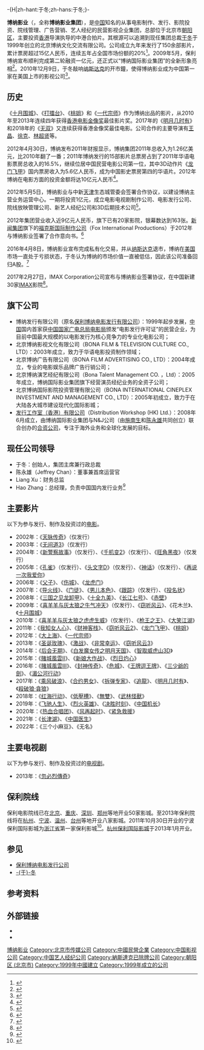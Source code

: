 -{H|zh-hant:于冬;zh-hans:于冬;}-
{{Infobox_Company
  | company_name   = 博纳影业集团<br/><small>{{lang|en|Bona Film Group Limited}}</small>
  | company_logo   = [[文件:BONA_FILM_GROUP_LIMITED.jpg|245px]]
  | company_type   = 上市公司集团
  | company_slogan =
  | foundation     = 1999年
  | location       = {{CHN}}[[北京市|北京市]][[朝阳区|朝阳区]]姚家园路105号万企控股大厦11层
  | key_people     = [[于冬|于冬]]（创始人）
  | traded_as  = 
  | sales          =
  | profit         =
  | asset          =
  | market_value   =
  | parent         = 
  | subsid         = 
  | num_employees  = 
  | industry       = 电影制作与发行、电影广告宣传、演艺经纪、影院投资
  | products       = 
  | revenue        =
  | homepage       = http://www.bonafilm.cn/
}}

'''博纳影业'''（{{lang-en|'''Bona Film Group Limited'''}}，全称'''博纳影业集团'''），是[[中国|中国]]知名的从事电影制作、发行、影院投资、院线管理、广告营销、艺人经纪的民营影视企业集团，总部位于北京市[[朝阳区|朝阳区]]，主要投资[[香港|香港]]导演执导的中港合拍片。其根源可以追溯到现任集团总裁[[于冬|于冬]]于1999年创立的北京博纳文化交流有限公司。公司成立九年来发行了150余部影片，累计票房超过15亿人民币，连续五年占全国市场份额的20%<ref>{{Cite web |url=http://ent.sina.com.cn/m/2009-03-31/16542449016.shtml |title=资料：博纳国际影业集团介绍 |access-date=2011-01-14 |archive-date=2019-07-23 |archive-url=https://web.archive.org/web/20190723205025/http://ent.sina.com.cn/m/2009-03-31/16542449016.shtml |dead-url=no }}</ref>。2009年5月，保利博纳宣布顺利完成第二轮融资一亿元，还正式以“博纳国际影业集团”的全新形象亮相<ref>{{Cite web |url=http://ent.sina.com.cn/c/2009-06-15/10142564492.shtml |title=民营电影公司保利博纳完成二轮1亿融资 |access-date=2011-01-15 |archive-date=2019-07-23 |archive-url=https://web.archive.org/web/20190723121759/http://ent.sina.com.cn/c/2009-06-15/10142564492.shtml |dead-url=no }}</ref>。2010年12月9日，于冬敲响[[纳斯达克|纳斯达克]]的开市鐘，使得博纳影业成为中国第一家在美国上市的影视公司<ref>{{Cite web |url=http://ent.sina.com.cn/m/2010-12-09/23013172944.shtml |title=博纳影业登陆纳斯达克创纪录 于冬热泪盈眶(图) |access-date=2011-01-14 |archive-date=2018-02-20 |archive-url=https://web.archive.org/web/20180220033052/http://ent.sina.com.cn/m/2010-12-09/23013172944.shtml |dead-url=no }}</ref>。

== 历史 ==
《[[十月围城|十月围城]]》、《[[打擂台|打擂台]]》、《[[桃姐|桃姐]]》和《[[一代宗师|一代宗师]]》作为博纳出品的影片，从2010年至2013年连续四年获得[[香港电影金像奖|香港电影金像奖]]最佳影片奖。2017年的《[[明月几时有|明月几时有]]》和2018年的《[[无双|无双]]》又连续获得香港金像奖最佳电影。公司合作的主要导演有[[王晶|王晶]]、[[徐克|徐克]]、[[林超贤|林超贤]]等。

2012年4月30日，博纳发布2011年财报显示，博纳集团2011年总收入为1.26亿美元，比2010年翻了一番；2011年博纳发行的15部影片总票房占到了2011年华语电影票房总收入的16.5%，继续位居中国民营电影公司第一位，其中3D动作片《[[龙门飞甲|龙门飞甲]]》国内票房收入为5.6亿人民币，成为中国影史票房第四的华语片。2012年博纳在电影方面的投资金额将达10亿元人民币<ref>{{cite web |url=http://ent.sina.com.cn/m/c/2012-05-01/12353619689.shtml |language= |title=博纳发布2011年财报 2012年电影项目将投10亿 |publisher=新浪 |date=2012年5月1日 |accessdate= |archive-date=2019-07-25 |archive-url=https://web.archive.org/web/20190725010703/http://ent.sina.com.cn/m/c/2012-05-01/12353619689.shtml |dead-url=no }}</ref>。

2012年5月5日，博纳影业与中新[[天津|天津]]生态城管委会签署合作协议，以建设博纳主营业务运营中心。一期将投资1亿元，成立电影电视剧制作公司、电影发行公司、院线放映管理公司、新艺人经纪公司和3D后期技术公司<ref>{{cite web |url=http://news.mtime.com/2012/05/07/1487863.html |language= |title=博纳影业落户天津 于冬徐克合作3D技术公司 |publisher=Mtime时光网 |date=2012-05-07 |accessdate= |archive-date=2019-07-22 |archive-url=https://web.archive.org/web/20190722083402/http://news.mtime.com/2012/05/07/1487863.html |dead-url=no }}</ref>。

2012年集团营业收入近9亿元人民币，旗下已有20家影院，银幕数达到163张。[[新闻集团|新闻集团]]旗下的[[福克斯国际制作公司|福克斯国际制作公司]]（Fox International Productions）于2012年与博纳影业签署了合作意向书。<ref >{{cite web |url=http://ent.sina.com.cn/m/c/2013-04-02/13423891165.shtml |language= |title=博纳影业集团发布2012年第四季度财报 |publisher=新浪娱乐 |date=2013年4月2日 |accessdate= |archive-date=2019-07-23 |archive-url=https://web.archive.org/web/20190723003147/http://ent.sina.com.cn/m/c/2013-04-02/13423891165.shtml |dead-url=no }}</ref>

2016年4月8日，博纳影业宣布完成私有化交易，并从[[纳斯达克|纳斯达克]]退市，博纳在[[美国|美国]]市场一直处于亏损状态，于冬认为博纳的市场价值一直被低估，因此该公司准备回归A股。<ref >{{cite web |url=http://news.mtime.com/2016/04/09/1554255.html |language= |title=博纳影业签订私有化协议 |publisher=搜狐 |date=2016-04-09 |accessdate= |archive-date=2019-07-23 |archive-url=https://web.archive.org/web/20190723223722/http://news.mtime.com/2016/04/09/1554255.html |dead-url=no }}</ref>

2017年2月27日，IMAX Corporation公司宣布与博纳影业签署协议，在中国新建30家[[IMAX|IMAX]]影院<ref >{{cite web |url=http://news.mtime.com/2017/02/27/1566784.html |language= |title=博纳影业新增30家IMAX影院 |publisher=Mtime时光网 |date=2017-02-27 |accessdate= |archive-date=2019-07-24 |archive-url=https://web.archive.org/web/20190724165053/http://news.mtime.com/2017/02/27/1566784.html |dead-url=no }}</ref>。

== 旗下公司 ==
*博纳发行有限公司（原名[[保利博纳电影发行有限公司|保利博纳电影发行有限公司]]）：1999年起步发展，[[中国|中国]]国内首家获[[国家广电总局|中国国家广电总局电影局]]颁发“电影发行许可证”的民营企业，为目前中国最大规模的以电影发行为核心竞争力的专业化电影公司；
*北京博纳影视文化有限公司（BONA FILM & TELEVISION CULTURE CO., LTD）：2003年成立，致力于华语电影投资制作领域；
*北京博纳广告有限公司（BONA FILM ADVERTISING CO., LTD）：2004年成立，专业的电影娱乐品牌广告行销公司；
*北京博纳演艺经纪有限公司（Bona Talent Management CO. ，Ltd）：2005年成立，博纳国际影业集团旗下经营演员经纪业务的全资子公司；
*北京博纳国际影院投资管理有限公司（BONA INTERNATIONAL CINEPLEX INVESTMENT AND MANAGEMENT CO., LTD）：2005年初成立，致力于在大陆各大城市建设现代化国际影城；
*[[發行工作室|发行工作室（香港）有限公司]]（Distribution Workshop (HK) Ltd.）：2008年6月成立，由博纳国际影业集团与N&J公司（由[[施南生|施南生]]和[[陈永雄|陈永雄]]共同创立）联合创办的[[合资公司|合资公司]]，专注于海外业务和全球化发展的目标。

== 现任公司领导 ==
*于冬：创始人，集团主席兼行政总裁
*陈永雄（Jeffrey Chan）：董事兼首席运营官
*Liang Xu：财务总监
*Hao Zhang：总经理，负责中国国内发行业务<ref>{{Cite web |url=http://www.bonafilm.cn/management-team.html |title=集团官网介绍 |access-date=2011-01-14 |archive-date=2010-12-17 |archive-url=https://web.archive.org/web/20101217073529/http://www.bonafilm.cn/management-team.html |dead-url=no }}</ref>

==主要影片 ==
以下为参与发行、制作及投资过的[[电影|电影]]。
*2002年：《[[天脉传奇|天脉传奇]]》（仅发行）
*2003年：《[[无间道3|无间道3]]》（仅发行）
*2004年：《[[新警察故事|新警察故事]]》（仅发行）、《[[千机变2|千机变2]]》（仅发行）、《[[旺角黑夜|旺角黑夜]]》（仅发行）
*2005年：《[[孔雀|孔雀]]》（仅发行）、《[[头文字D|头文字D]]》（仅发行）、《[[神话|神话]]》（仅发行）、《[[再说一次我爱你|再说一次我爱你]]》
*2006年：《[[父子|父子]]》、《[[伤城|伤城]]》、《[[龙虎门|龙虎门]]》
*2007年：《[[导火线|导火线]]》、《[[门徒|门徒]]》、《[[男儿本色|男儿本色]]》、《[[跟踪|跟踪]]》（仅发行）、《[[投名状|投名状]]》
*2008年：《[[三国之见龙卸甲|三国之见龙卸甲]]》、《[[十全九美|十全九美]]》、《[[长江七号|长江七号]]》、《[[赤壁|赤壁]]》
*2009年：《[[喜羊羊与灰太狼之牛气冲天|喜羊羊与灰太狼之牛气冲天]]》（仅发行）、《[[窃听风云|窃听风云]]》、《花木兰》、《[[十月围城|十月围城]]》
*2010年：《[[喜羊羊与灰太狼之虎虎生威|喜羊羊与灰太狼之虎虎生威]]》（仅发行）、《[[枪王之王|枪王之王]]》、《[[大笑江湖|大笑江湖]]》
*2011年：《[[我知女人心|我知女人心]]》、《[[财神客栈|财神客栈]]》、《[[窃听风云2|窃听风云2]]》、《[[龙门飞甲|龙门飞甲]]》、《[[桃姐|桃姐]]》
*2012年：《[[大上海|大上海]]》、《[[一代宗师|一代宗师]]》
*2013年：《[[圣诞玫瑰|圣诞玫瑰]]》、《[[激战|激战]]》、《[[非常幸运|非常幸运]]》、《[[窃听风云3|窃听风云3]]》
*2014年：《[[后会无期|后会无期]]》、《[[白发魔女传之明月天国|白发魔女传之明月天国]]》、《[[智取威虎山3D|智取威虎山3D]]》
*2015年：《[[賭城風雲II|賭城風雲II]]》、《[[新娘大作战|新娘大作战]]》、《[[烈日灼心|烈日灼心]]》
*2016年：《[[賭城風雲III|賭城風雲III]]》、《[[封神传奇|封神传奇]]》、《[[危城|危城]]》、《[[王牌逗王牌|王牌逗王牌]]》、《[[三少爺的劍_(2016年電影)|三少爺的劍]]》、《[[湄公河行动|湄公河行动]]》
*2017年：《[[乘风破浪_(电影)|乘风破浪]]》、《[[合约男女|合约男女]]》、《[[拆弹专家_(电影)|拆弹专家]]》、《[[追龍_(電影)|追龍]]》、《[[明月几时有|明月几时有]]》、《[[殺破狼·貪狼|殺破狼·貪狼]]》
*2018年：《[[红海行动|红海行动]]》、《[[低壓槽_(電影)|低壓槽]]》、《[[無雙_(電影)|無雙]]》、《[[武林怪獸|武林怪獸]]》
*2019年：《[[飞驰人生|飞驰人生]]》、《[[烈火英雄|烈火英雄]]》、《[[决胜时刻_(电影)|决胜时刻]]》、《[[中国机长|中国机长]]》
*2020年：《[[热血合唱团|热血合唱团]]》、《[[風再起時_(電影)|风再起时]]》、《[[紧急救援|紧急救援]]》
*2021年：《[[长津湖_(电影)|长津湖]]》、《[[中国医生|中国医生]]》
*2022年：《三个小麻豆》、《无名》

== 主要电视剧 ==
以下为参与发行、制作及投资过的[[电视剧|电视剧]]。
*2013年：《[[忽必烈傳奇|忽必烈傳奇]]》

== 保利院线 ==
保利电影院线已在[[北京|北京]]、[[重庆|重庆]]、[[深圳|深圳]]、[[郑州|郑州]]等地开业50家影城。至2013年保利院线将在[[杭州|杭州]]、[[宁波|宁波]]、[[温州|温州]]、[[台州|台州]]等地开业八家影城。2011年10月30日开业的宁波保利国际影城为[[浙江省|浙江省]]第一家保利影城<ref >{{cite web |url=http://roll.sohu.com/20111028/n323672714.shtml |language= |title=宁波保利国际影城月底开业(图) |publisher=现代金报 |date=2011年10月28日 |accessdate= |archive-date=2019年7月24日 |archive-url=https://web.archive.org/web/20190724171136/http://roll.sohu.com/20111028/n323672714.shtml |dead-url=no }}</ref>。[[杭州保利国际影城|杭州保利国际影城]]于2013年1月开业。

== 参见 ==
*[[保利博纳电影发行公司|保利博纳电影发行公司]]
*[[于冬|-{于}-冬]]

== 参考资料 ==
{{reflist|2}}

== 外部链接 ==
*{{weibo|bonafilm|博纳影业集团}}
* {{hkmdb company|3399}}
{{中国唱片及影视公司}}
[[Category:博纳影业|]]
[[Category:北京市传媒公司|Category:北京市传媒公司]]
[[Category:中國民營企業|Category:中國民營企業]]
[[Category:中国影视公司|Category:中国影视公司]]
[[Category:中国艺人经纪公司|Category:中国艺人经纪公司]]
[[Category:納斯達克已除牌公司|Category:納斯達克已除牌公司]]
[[Category:朝阳区_(北京市)|Category:朝阳区 (北京市)]]
[[Category:1999年中國建立|Category:1999年中國建立]]
[[Category:1999年成立的公司|Category:1999年成立的公司]]